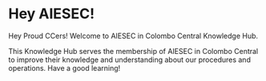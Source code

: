 # Hey AIESEC!

Hey Proud CCers! Welcome to AIESEC in Colombo Central Knowledge Hub. 

This Knowledge Hub serves the membership of AIESEC in Colombo Central to improve their knowledge and understanding about our procedures and operations. 
Have a good learning!
